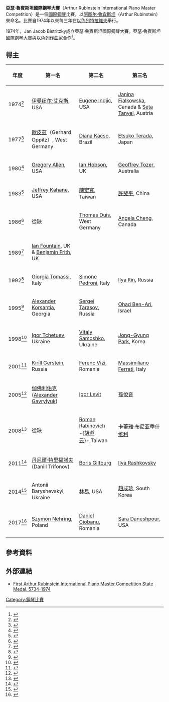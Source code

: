 '''亞瑟·魯賓斯坦國際鋼琴大賽'''（Arthur Rubinstein International Piano Master Competition）是一個[[國際|國際]][[鋼琴|鋼琴]]比賽，以[[阿图尔·鲁宾斯坦|阿图尔·鲁宾斯坦]]（Arthur Rubinstein）來命名。比賽自1974年以來每三年在[[以色列|以色列]][[特拉維夫|特拉維夫]]舉行。

1974年，Jan Jacob Bistritzky成立亞瑟·魯賓斯坦國際鋼琴大賽。亞瑟·魯賓斯坦國際鋼琴大賽與[[以色列|以色列]][[作曲家|作曲家]]合作<ref>{{cite web |url=http://www.arims.org.il/competition2011/pages/english/about.php |title=About |publisher=The Arthur Rubinstein International Music Society |year=2012 |accessdate=February 18, 2012 |deadurl=yes |archiveurl=https://web.archive.org/web/20120424054657/http://www.arims.org.il/competition2011/pages/english/about.php |archivedate=2012年4月24日 }}</ref>。

==得主==

{| class="wikitable"
|-
! 年度
! 第一名
! 第二名
! 第三名
|-
| 1974<ref>{{cite web|title=First Competition, September 1974|url=http://www.arims.org.il/index.php/1974|website=The Arthur Rubinstein International Music Society|accessdate=10 January 2016|deadurl=yes|archiveurl=https://web.archive.org/web/20151221165144/http://www.arims.org.il/index.php/1974|archivedate=2015年12月21日}}</ref>
| [[伊曼纽尔·艾克斯|伊曼纽尔·艾克斯]], USA
| [[Eugene_Indjic|Eugene Indjic]], USA
| [[Janina_Fialkowska|Janina Fialkowska]], Canada & [[Seta_Tanyel|Seta Tanyel]], Austria
|-
| 1977<ref>{{cite web|title=Second Competition, April 1977|url=http://www.arims.org.il/index.php/1977|website=The Arthur Rubinstein International Music Society|accessdate=10 January 2016|deadurl=yes|archiveurl=https://web.archive.org/web/20151221164644/http://www.arims.org.il/index.php/1977|archivedate=2015年12月21日}}</ref>
| [[歐皮茲|歐皮茲]]（Gerhard Oppitz）, West Germany
| [[Diana_Kacso|Diana Kacso]], Brazil
| [[Etsuko_Terada|Etsuko Terada]], Japan
|-
| 1980<ref>{{cite web|title=Third Competition, April 1980|url=http://www.arims.org.il/index.php/1980|website=The Arthur Rubinstein International Music Society|accessdate=10 January 2016|deadurl=yes|archiveurl=https://web.archive.org/web/20151221164649/http://www.arims.org.il/index.php/1980|archivedate=2015年12月21日}}</ref>
| [[Gregory_Allen|Gregory Allen]], USA
| [[Ian_Hobson|Ian Hobson]], UK
| [[Geoffrey_Tozer|Geoffrey Tozer]], Australia
|-
| 1983<ref>{{cite web|title=Fourth Competition, April 1983|url=http://www.arims.org.il/index.php/1983|website=The Arthur Rubinstein International Music Society|accessdate=10 January 2016|deadurl=yes|archiveurl=https://web.archive.org/web/20151221164654/http://www.arims.org.il/index.php/1983|archivedate=2015年12月21日}}</ref>
| [[Jeffrey_Kahane|Jeffrey Kahane]], USA
| [[陳宏寬|陳宏寬]], Taiwan
| [[許斐平|許斐平]], China
|-
| 1986<ref>{{cite web|title=The Fifth Competition, April 1986|url=http://www.arims.org.il/index.php/1986|website=The Arthur Rubinstein International Music Society|accessdate=10 January 2016|deadurl=yes|archiveurl=https://web.archive.org/web/20151221165149/http://www.arims.org.il/index.php/1986|archivedate=2015年12月21日}}</ref>
| 從缺
| [[Thomas_Duis|Thomas Duis]], West Germany
| [[Angela_Cheng|Angela Cheng]], Canada
|-
| 1989<ref>{{cite web|title=Sixth Competition, April 1989|url=http://www.arims.org.il/index.php/1989|website=The Arthur Rubinstein International Music Society|accessdate=10 January 2016|deadurl=yes|archiveurl=https://web.archive.org/web/20151221165154/http://www.arims.org.il/index.php/1989|archivedate=2015年12月21日}}</ref>
| [[Ian_Fountain|Ian Fountain]], UK & [[Benjamin_Frith|Benjamin Frith]], UK
| 
| 
|-
| 1992<ref>{{cite web|title=Seventh Competition, April 1992|url=http://www.arims.org.il/index.php/1992|website=The Arthur Rubinstein International Music Society|accessdate=10 January 2016|deadurl=yes|archiveurl=https://web.archive.org/web/20151221164659/http://www.arims.org.il/index.php/1992|archivedate=2015年12月21日}}</ref>
| [[Giorgia_Tomassi|Giorgia Tomassi]], Italy
| [[Simone_Pedroni|Simone Pedroni]], Italy
| [[Ilya_Itin|Ilya Itin]], Russia
|-
| 1995<ref>{{cite web|title=Eighth Competition, April 1995|url=http://www.arims.org.il/index.php/1995|website=The Arthur Rubinstein International Music Society|accessdate=10 January 2016|deadurl=yes|archiveurl=https://web.archive.org/web/20151221164704/http://www.arims.org.il/index.php/1995|archivedate=2015年12月21日}}</ref>
| [[Alexander_Korsantia|Alexander Korsantia]], Georgia
| [[Sergey_Tarasov_(musician)|Sergei Tarasov]], Russia
| [[Ohad_Ben-Ari|Ohad Ben-Ari]], Israel
|-
| 1998<ref>{{cite web|title=Ninth Competition, April 1998|url=http://www.arims.org.il/index.php/1998|website=The Arthur Rubinstein International Music Society|accessdate=10 January 2016|deadurl=yes|archiveurl=https://web.archive.org/web/20160119012436/http://www.arims.org.il/index.php/1998|archivedate=2016年1月19日}}</ref>
| [[Igor_Tchetuev|Igor Tchetuev]], Ukraine
| [[Vitaly_Samoshko|Vitaly Samoshko]], Ukraine
| [[Jong-Gyung_Park|Jong-Gyung Park]], Korea
|-
| 2001<ref>{{cite web|title=Tenth Competition, April 2001|url=http://www.arims.org.il/index.php/2001|website=The Arthur Rubinstein International Music Society|accessdate=10 January 2016|deadurl=yes|archiveurl=https://web.archive.org/web/20151221164709/http://www.arims.org.il/index.php/2001|archivedate=2015年12月21日}}</ref>
| [[Kirill_Gerstein|Kirill Gerstein]], Russia
| [[Ferenc_Vizi|Ferenc Vizi]], Romania
| [[Massimiliano_Ferrati|Massimiliano Ferrati]], Italy
|-
| 2005<ref>{{cite web|title=The 11th Arthur Rubinstein International Piano Master Competition|url=http://www.arims.org.il/index.php/2005|website=The Arthur Rubinstein International Music Society|accessdate=10 January 2016|deadurl=yes|archiveurl=https://web.archive.org/web/20151221165118/http://www.arims.org.il/index.php/2005|archivedate=2015年12月21日}}</ref>
|[[伽佛利佑克|伽佛利佑克]] ([[Alexander_Gavrylyuk|Alexander Gavrylyuk]])
| [[Igor_Levit|Igor Levit]]
| [[孫悅音|孫悅音]]
|-
| 2008<ref>{{cite web|title=The 12th Arthur Rubinstein International Piano Master Competition|url=http://www.arims.org.il/index.php/2008|website=The Arthur Rubinstein International Music Society|accessdate=10 January 2016|deadurl=yes|archiveurl=https://web.archive.org/web/20151201212144/http://www.arims.org.il/index.php/2008|archivedate=2015年12月1日}}</ref>
| 從缺
| [[Roman_Rabinovich|Roman Rabinovich]]<br>-{[[胡瀞云|胡瀞云]]}-,Taiwan
| [[卡蒂雅·布尼亚季什维利|卡蒂雅·布尼亚季什维利]]
|-
| 2011<ref>{{cite web|title=The 13th Arthur Rubinstein International Piano Master Competition|url=http://www.arims.org.il/index.php/2011|website=The Arthur Rubinstein International Music Society|accessdate=10 January 2016|deadurl=yes|archiveurl=https://web.archive.org/web/20160125044321/http://www.arims.org.il/index.php/2011|archivedate=2016年1月25日}}</ref>
| [[丹尼爾·特里福諾夫|丹尼爾·特里福諾夫]] (Daniil Trifonov)
| [[Boris_Giltburg|Boris Giltburg]]
| [[Ilya_Rashkovsky|Ilya Rashkovsky]]
|-
| 2014<ref>{{cite web|title=The 14th Arthur Rubinstein International Piano Master Competition|url=http://arims.org.il/competition2014/|website=The Arthur Rubinstein International Music Society|accessdate=10 January 2016|deadurl=yes|archiveurl=https://web.archive.org/web/20151215161355/http://arims.org.il/competition2014/|archivedate=2015年12月15日}}</ref>
| Antonii Baryshevskyi, Ukraine
| [[林易|林易]], USA
| [[趙成珍|趙成珍]], South Korea
|-
| 2017<ref>{{cite web|title=The 15th Arthur Rubinstein International Piano Master Competition|url=http://www.arims.org.il/competition/schedule/|website=The Arthur Rubinstein International Music Society|accessdate=11 May  2017|archive-url=https://web.archive.org/web/20180413195708/http://www.arims.org.il/competition/schedule/|archive-date=2018-04-13|dead-url=yes}}</ref>
| [[Szymon_Nehring|Szymon Nehring]], Poland
| [[Daniel_Ciobanu|Daniel Ciobanu]], Romania
| [[Sara_Daneshpour|Sara Daneshpour]], USA
|}

==參考資料==
{{Reflist}}

==外部連結==
*[https://web.archive.org/web/20160303232910/http://www.israelmint.com/?section=571&product=2802&lineItem=782 First Arthur Rubinstein International Piano Master Competition State Medal, 5734-1974]


[[Category:鋼琴比賽|Category:鋼琴比賽]]